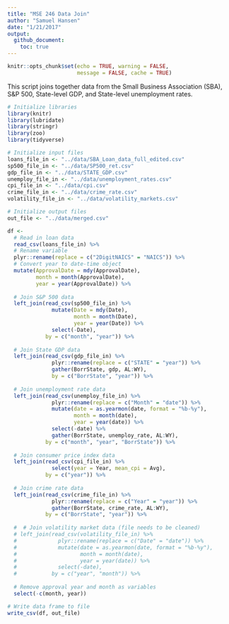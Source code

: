 ```yaml
---
title: "MSE 246 Data Join"
author: "Samuel Hansen"
date: "1/21/2017"
output: 
  github_document:
    toc: true
---
```


```r
knitr::opts_chunk$set(echo = TRUE, warning = FALSE, 
                      message = FALSE, cache = TRUE)
```

This script joins together data from the Small Business Association (SBA),
S&P 500, State-level GDP, and State-level unemployment rates. 

```r
# Initialize libraries 
library(knitr)
library(lubridate)
library(stringr)
library(zoo)
library(tidyverse)

# Initialize input files 
loans_file_in <- "../data/SBA_Loan_data_full_edited.csv"
sp500_file_in <- "../data/SP500_ret.csv"
gdp_file_in <- "../data/STATE_GDP.csv"
unemploy_file_in <- "../data/unemployment_rates.csv"
cpi_file_in <- "../data/cpi.csv"
crime_file_in <- "../data/crime_rate.csv"
volatility_file_in <- "../data/volatility_markets.csv"

# Initialize output files 
out_file <- "../data/merged.csv"
```

```r
df <- 
  # Read in loan data 
  read_csv(loans_file_in) %>%
  # Rename variable
  plyr::rename(replace = c("2DigitNAICS" = "NAICS")) %>%
  # Convert year to date-time object
  mutate(ApprovalDate = mdy(ApprovalDate),
         month = month(ApprovalDate),
         year = year(ApprovalDate)) %>%
  
  # Join S&P 500 data 
  left_join(read_csv(sp500_file_in) %>%
              mutate(Date = mdy(Date),
                     month = month(Date),
                     year = year(Date)) %>% 
              select(-Date), 
            by = c("month", "year")) %>%
  
  # Join State GDP data 
  left_join(read_csv(gdp_file_in) %>%
              plyr::rename(replace = c("STATE" = "year")) %>%
              gather(BorrState, gdp, AL:WY), 
              by = c("BorrState", "year")) %>%
  
  # Join unemployment rate data 
  left_join(read_csv(unemploy_file_in) %>%
              plyr::rename(replace = c("Month" = "date")) %>%
              mutate(date = as.yearmon(date, format = "%b-%y"),
                     month = month(date),
                     year = year(date)) %>%
              select(-date) %>%
              gather(BorrState, unemploy_rate, AL:WY), 
            by = c("month", "year", "BorrState")) %>%
  
  # Join consumer price index data 
  left_join(read_csv(cpi_file_in) %>%
              select(year = Year, mean_cpi = Avg),
            by = c("year")) %>%
  
  # Join crime rate data 
  left_join(read_csv(crime_file_in) %>%
              plyr::rename(replace = c("Year" = "year")) %>%
              gather(BorrState, crime_rate, AL:WY),
            by = c("BorrState", "year")) %>%
  
  #  # Join volatility market data (file needs to be cleaned)
  # left_join(read_csv(volatility_file_in) %>%
  #             plyr::rename(replace = c("Date" = "date")) %>%
  #             mutate(date = as.yearmon(date, format = "%b-%y"),
  #                    month = month(date),
  #                    year = year(date)) %>%
  #             select(-date),
  #           by = c("year", "month")) %>%
  
  # Remove approval year and month as variables 
  select(-c(month, year))

# Write data frame to file
write_csv(df, out_file)
```